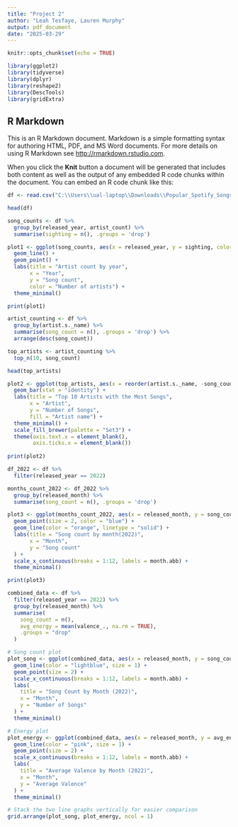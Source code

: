 ---
title: "Project 2"
author: "Leah Tesfaye, Lauren Murphy"
output: pdf_document
date: "2025-03-29"
---

```{r setup, include=FALSE}
knitr::opts_chunk$set(echo = TRUE)
```

```{r}
library(ggplot2)
library(tidyverse)
library(dplyr)
library(reshape2)
library(DescTools)
library(gridExtra)
```

## R Markdown

This is an R Markdown document. Markdown is a simple formatting syntax for authoring HTML, PDF, and MS Word documents. For more details on using R Markdown see <http://rmarkdown.rstudio.com>.

When you click the **Knit** button a document will be generated that includes both content as well as the output of any embedded R code chunks within the document. You can embed an R code chunk like this:

```{r}
df <- read.csv("C:\\Users\\ual-laptop\\Downloads\\Popular_Spotify_Songs.csv")

head(df)
```

```{r}
song_counts <- df %>%
  group_by(released_year, artist_count) %>%
  summarise(sighting = n(), .groups = 'drop')
```


```{r}
plot1 <- ggplot(song_counts, aes(x = released_year, y = sighting, color = as.factor(artist_count), group = artist_count)) +
  geom_line() +
  geom_point() +
  labs(title = "Artist count by year",
       x = "Year",
       y = "Song count",
       color = "Number of artists") +
  theme_minimal()

print(plot1)
```

```{r}
artist_counting <- df %>%
  group_by(artist.s._name) %>%
  summarise(song_count = n(), .groups = 'drop') %>%
  arrange(desc(song_count))

top_artists <- artist_counting %>%
  top_n(10, song_count)

head(top_artists)
```

```{r}
plot2 <- ggplot(top_artists, aes(x = reorder(artist.s._name, -song_count), y = song_count, fill = reorder(artist.s._name, -song_count))) +
  geom_bar(stat = "identity") +
  labs(title = "Top 10 Artists with the Most Songs",
       x = "Artist",
       y = "Number of Songs",
       fill = "Artist name") +
  theme_minimal() +
  scale_fill_brewer(palette = "Set3") +
  theme(axis.text.x = element_blank(),
        axis.ticks.x = element_blank())
  
print(plot2)
```

```{r}
df_2022 <- df %>%
  filter(released_year == 2022)

months_count_2022 <- df_2022 %>%
  group_by(released_month) %>%
  summarise(song_count = n(), .groups = 'drop')
```

```{r}
plot3 <- ggplot(months_count_2022, aes(x = released_month, y = song_count)) +
  geom_point(size = 2, color = "blue") +
  geom_line(color = "orange", linetype = "solid") +
  labs(title = "Song count by month(2022)",
       x = "Month",
       y = "Song count"
  ) +
  scale_x_continuous(breaks = 1:12, labels = month.abb) +
  theme_minimal()

print(plot3)
```
```{r}
combined_data <- df %>%
  filter(released_year == 2022) %>%
  group_by(released_month) %>%
  summarise(
    song_count = n(),
    avg_energy = mean(valence_., na.rm = TRUE),
    .groups = "drop"
  )

# Song count plot
plot_song <- ggplot(combined_data, aes(x = released_month, y = song_count)) +
  geom_line(color = "lightblue", size = 1) +
  geom_point(size = 2) +
  scale_x_continuous(breaks = 1:12, labels = month.abb) +
  labs(
    title = "Song Count by Month (2022)",
    x = "Month",
    y = "Number of Songs"
  ) +
  theme_minimal()

# Energy plot
plot_energy <- ggplot(combined_data, aes(x = released_month, y = avg_energy)) +
  geom_line(color = "pink", size = 1) +
  geom_point(size = 2) +
  scale_x_continuous(breaks = 1:12, labels = month.abb) +
  labs(
    title = "Average Valence by Month (2022)",
    x = "Month",
    y = "Average Valence"
  ) +
  theme_minimal()
```

```{r}
# Stack the two line graphs vertically for easier comparison
grid.arrange(plot_song, plot_energy, ncol = 1)
```
